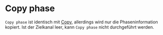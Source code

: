 # Copy phase

``Copy phase`` ist identisch mit [Copy](/en/help/edit/channel-work/copy), allerdings wird nur die Phaseninformation kopiert. Ist der Zielkanal leer, kann ``Copy phase`` nicht durchgeführt werden.